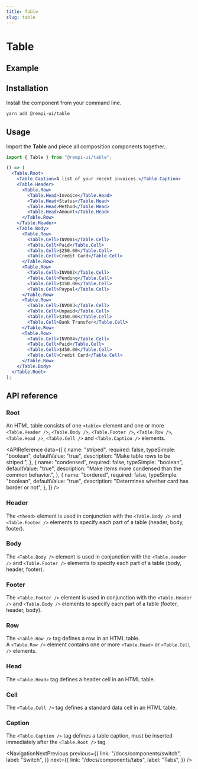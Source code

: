 ```yaml
---
title: Table
slug: table
---
```


# Table

<Description text="A responsive table component." />

## Example

<PreviewComponent name="table" />

## Installation

Install the component from your command line.

```bash
yarn add @rempi-ui/table
```

## Usage

Import the <strong>Table</strong> and piece all composition components together..

```jsx
import { Table } from "@rempi-ui/table";

() => (
  <Table.Root>
    <Table.Caption>A list of your recent invoices.</Table.Caption>
    <Table.Header>
      <Table.Row>
        <Table.Head>Invoice</Table.Head>
        <Table.Head>Status</Table.Head>
        <Table.Head>Method</Table.Head>
        <Table.Head>Amount</Table.Head>
      </Table.Row>
    </Table.Header>
    <Table.Body>
      <Table.Row>
        <Table.Cell>INV001</Table.Cell>
        <Table.Cell>Paid</Table.Cell>
        <Table.Cell>$250.00</Table.Cell>
        <Table.Cell>Credit Card</Table.Cell>
      </Table.Row>
      <Table.Row>
        <Table.Cell>INV002</Table.Cell>
        <Table.Cell>Pending</Table.Cell>
        <Table.Cell>$150.00</Table.Cell>
        <Table.Cell>Paypal</Table.Cell>
      </Table.Row>
      <Table.Row>
        <Table.Cell>INV003</Table.Cell>
        <Table.Cell>Unpaid</Table.Cell>
        <Table.Cell>$350.00</Table.Cell>
        <Table.Cell>Bank Transfer</Table.Cell>
      </Table.Row>
      <Table.Row>
        <Table.Cell>INV004</Table.Cell>
        <Table.Cell>Paid</Table.Cell>
        <Table.Cell>$450.00</Table.Cell>
        <Table.Cell>Credit Card</Table.Cell>
      </Table.Row>
    </Table.Body>
  </Table.Root>
);
```

## API reference

### Root

An HTML table consists of one `<table>` element and one or more `<Table.Header />`, `<Table.Body />`, `<Table.Footer />`, `<Table.Row />`, `<Table.Head />`, `<Table.Cell />` and `<Table.Caption />` elements.

<APIReference
  data={[
    {
      name: "striped",
      required: false,
      typeSimple: "boolean",
      defaultValue: "true",
      description: "Make table rows to be striped.",
    },
    {
      name: "condensed",
      required: false,
      typeSimple: "boolean",
      defaultValue: "true",
      description: "Make items more condensed than the common behavior.",
    },
    {
      name: "bordered",
      required: false,
      typeSimple: "boolean",
      defaultValue: "true",
      description: "Determines whether card has border or not",
    },
  ]}
/>

### Header

The `<thead>` element is used in conjunction with the `<Table.Body />` and `<Table.Footer />` elements to specify each part of a table (header, body, footer).

### Body

The `<Table.Body />` element is used in conjunction with the `<Table.Header />` and `<Table.Footer />` elements to specify each part of a table (body, header, footer).

### Footer

The `<Table.Footer />` element is used in conjunction with the `<Table.Header />` and `<Table.Body />` elements to specify each part of a table (footer, header, body).

### Row

The `<Table.Row />` tag defines a row in an HTML table. <br />
A `<Table.Row />` element contains one or more `<Table.Head>` or `<Table.Cell />` elements.

### Head

The `<Table.Head>` tag defines a header cell in an HTML table.

### Cell

The `<Table.Cell />` tag defines a standard data cell in an HTML table.

### Caption

The `<Table.Caption />` tag defines a table caption, must be inserted immediately after the `<Table.Root />` tag.

<NavigationNextPrevious
  previous={{
    link: "/docs/components/switch",
    label: "Switch",
  }}
  next={{
    link: "/docs/components/tabs",
    label: "Tabs",
  }}
/>
